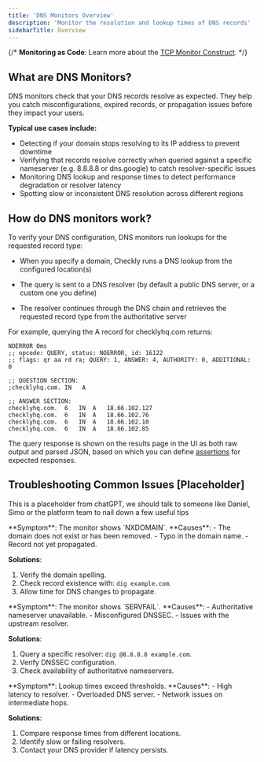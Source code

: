 ```yaml
---
title: 'DNS Monitors Overview'
description: 'Monitor the resolution and lookup times of DNS records'
sidebarTitle: Overview
---
```


{/* <Tip>
**Monitoring as Code**: Learn more about the [TCP Monitor Construct](/constructs/tcp-monitor).
</Tip> */}

## What are DNS Monitors?

DNS monitors check that your DNS records resolve as expected. They help you catch misconfigurations, expired records, or propagation issues before they impact your users.  

**Typical use cases include:**  
- Detecting if your domain stops resolving to its IP address to prevent downtime
- Verifying that records resolve correctly when queried against a specific nameserver (e.g. 8.8.8.8 or dns.google) to catch resolver-specific issues
- Monitoring DNS lookup and response times to detect performance degradation or resolver latency
- Spotting slow or inconsistent DNS resolution across different regions

## How do DNS monitors work?

To verify your DNS configuration, DNS monitors run lookups for the requested record type:

* When you specify a domain, Checkly runs a DNS lookup from the configured location(s)

* The query is sent to a DNS resolver (by default a public DNS server, or a custom one you define)

* The resolver continues through the DNS chain and retrieves the requested record type from the authoritative server

For example, querying the A record for checklyhq.com returns:

```
NOERROR 0ms
;; opcode: QUERY, status: NOERROR, id: 16122
;; flags: qr aa rd ra; QUERY: 1, ANSWER: 4, AUTHORITY: 0, ADDITIONAL: 0

;; QUESTION SECTION:
;checklyhq.com.	IN	 A

;; ANSWER SECTION:
checklyhq.com.	6	IN	A	18.66.102.127
checklyhq.com.	6	IN	A	18.66.102.76
checklyhq.com.	6	IN	A	18.66.102.10
checklyhq.com.	6	IN	A	18.66.102.85
```

The query response is shown on the results page in the UI as both raw output and parsed JSON, based on which you can define [assertions](/detect/uptime-monitoring/dns-monitors/configuration#assertions) for expected responses.

## Troubleshooting Common Issues [Placeholder]

This is a placeholder from chatGPT, we should talk to someone like Daniel, Simo or the platform team to nail down a few useful tips

<Accordion title="NXDOMAIN (Non-Existent Domain)">
**Symptom**: The monitor shows `NXDOMAIN`.  
**Causes**:  
- The domain does not exist or has been removed.  
- Typo in the domain name.  
- Record not yet propagated.  

**Solutions**:  
1. Verify the domain spelling.  
2. Check record existence with: `dig example.com`.  
3. Allow time for DNS changes to propagate.  
</Accordion>

<Accordion title="SERVFAIL">
**Symptom**: The monitor shows `SERVFAIL`.  
**Causes**:  
- Authoritative nameserver unavailable.  
- Misconfigured DNSSEC.  
- Issues with the upstream resolver.  

**Solutions**:  
1. Query a specific resolver: `dig @8.8.8.8 example.com`.  
2. Verify DNSSEC configuration.  
3. Check availability of authoritative nameservers.  
</Accordion>

<Accordion title="Slow Resolution">
**Symptom**: Lookup times exceed thresholds.  
**Causes**:  
- High latency to resolver.  
- Overloaded DNS server.  
- Network issues on intermediate hops.  

**Solutions**:  
1. Compare response times from different locations.  
2. Identify slow or failing resolvers.  
3. Contact your DNS provider if latency persists.  
</Accordion>

